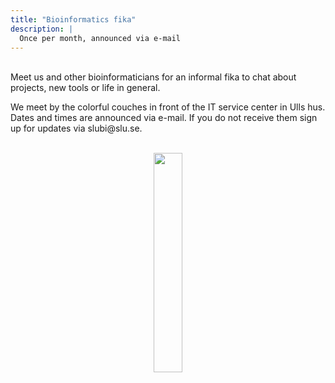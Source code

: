 ```yaml
---
title: "Bioinformatics fika"
description: |
  Once per month, announced via e-mail
---
```


<br>
Meet us and other bioinformaticians for an informal fika to chat about projects, new tools or life in general. 

We meet by the colorful couches in front of the IT service center in Ulls hus. Dates and times are announced via e-mail. If you do not receive them sign up for updates via slubi@slu.se. 

<br>
<center>
![](images/slubi-cup.svg){#id .class width=30%}
</center>